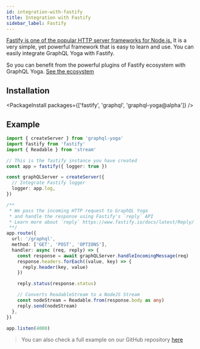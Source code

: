 ```yaml
---
id: integration-with-fastify
title: Integration with Fastify
sidebar_label: Fastify
---
```


[Fastify is one of the popular HTTP server frameworks for Node.js.](https://www.fastify.io/) It is a very simple, yet powerful framework that is easy to learn and use.
You can easily integrate GraphQL Yoga with Fastify.

So you can benefit from the powerful plugins of Fastify ecosystem with GraphQL Yoga.
[See the ecosystem](https://www.fastify.io/docs/latest/Guides/Ecosystem/)

## Installation

<PackageInstall packages={['fastify', 'graphql', 'graphql-yoga@alpha']} />

## Example

```ts
import { createServer } from 'graphql-yoga'
import fastify from 'fastify'
import { Readable } from 'stream'

// This is the fastify instance you have created
const app = fastify({ logger: true })

const graphQLServer = createServer({
  // Integrate Fastify logger
  logger: app.log,
})

/**
 * We pass the incoming HTTP request to GraphQL Yoga
 * and handle the response using Fastify's `reply` API
 * Learn more about `reply` https://www.fastify.io/docs/latest/Reply/
 **/
app.route({
  url: '/graphql',
  method: ['GET', 'POST', 'OPTIONS'],
  handler: async (req, reply) => {
    const response = await graphQLServer.handleIncomingMessage(req)
    response.headers.forEach((value, key) => {
      reply.header(key, value)
    })

    reply.status(response.status)

    // Converts ReadableStream to a NodeJS Stream
    const nodeStream = Readable.from(response.body as any)
    reply.send(nodeStream)
  },
})

app.listen(4000)
```

> You can also check a full example on our GitHub repository [here](https://github.com/dotansimha/graphql-yoga/tree/master/examples/fastify)
